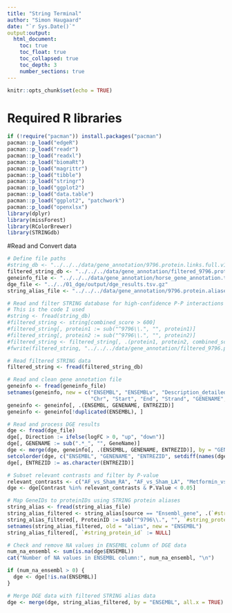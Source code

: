 ```yaml
---
title: "String Terminal"
author: "Simon Haugaard"
date: "`r Sys.Date()`"
output:output: 
  html_document:
    toc: true
    toc_float: true
    toc_collapsed: true
    toc_depth: 3
    number_sections: true
---
```


```r
knitr::opts_chunk$set(echo = TRUE)
```

# Required R libraries
```r
if (!require("pacman")) install.packages("pacman")
pacman::p_load("edgeR")
pacman::p_load("readr")
pacman::p_load("readxl")
pacman::p_load("biomaRt")
pacman::p_load("magrittr")
pacman::p_load("tibble")
pacman::p_load("stringr")
pacman::p_load("ggplot2")
pacman::p_load("data.table")
pacman::p_load("ggplot2", "patchwork")
pacman::p_load("openxlsx")
library(dplyr)
library(missForest)
library(RColorBrewer)
library(STRINGdb)


```

#Read and Convert data
```r
# Define file paths
#string_db <- "../../../data/gene_annotation/9796.protein.links.full.v12.0.txt.gz"
filtered_string_db <- "../../../data/gene_annotation/filtered_9796.protein.links.full.v12.0.txt.gz"
geneinfo_file <- "../../../data/gene_annotation/horse_gene_annotation.tsv.gz"
dge_file <- "../../01_dge/output/dge_results.tsv.gz"
string_alias_file <- "../../../data/gene_annotation/9796.protein.aliases.v12.0.txt.gz"

# Read and filter STRING database for high-confidence P-P interactions
# This is the code I used
#string <- fread(string_db)
#filtered_string <- string[combined_score > 600]
#filtered_string[, protein1 := sub("^9796\\.", "", protein1)]
#filtered_string[, protein2 := sub("^9796\\.", "", protein2)]
#filtered_string <- filtered_string[, .(protein1, protein2, combined_score)]
#fwrite(filtered_string, "../../../data/gene_annotation/filtered_9796.protein.links.full.v12.0.txt.gz", sep = "\t")

# Read filtered STRING data
filtered_string <- fread(filtered_string_db)

# Read and clean gene annotation file
geneinfo <- fread(geneinfo_file)
setnames(geneinfo, new = c("ENSEMBL", "ENSEMBLv", "Description_detailed", 
                           "Chr", "Start", "End", "Strand", "GENENAME", "ENTREZID", "Description"))
geneinfo <- geneinfo[, .(ENSEMBL, GENENAME, ENTREZID)]
geneinfo <- geneinfo[!duplicated(ENSEMBL), ]

# Read and process DGE results
dge <- fread(dge_file)
dge[, Direction := ifelse(logFC > 0, "up", "down")]
dge[, GENENAME := sub(".*_", "", GeneName)]
dge <- merge(dge, geneinfo[, .(ENSEMBL, GENENAME, ENTREZID)], by = "GENENAME", all.x = TRUE)
setcolorder(dge, c("ENSEMBL", "GENENAME", "ENTREZID", setdiff(names(dge), c("ENSEMBL", "GENENAME", "ENTREZID"))))
dge[, ENTREZID := as.character(ENTREZID)]

# Subset relevant contrasts and filter by P-value
relevant_contrasts <- c("AF_vs_Sham_RA", "AF_vs_Sham_LA", "Metformin_vs_AF_RA", "Metformin_vs_AF_LA", "AverageTreatmentEffect", "AverageDiseaseEffect")
dge <- dge[Contrast %in% relevant_contrasts & P.Value < 0.05]

# Map GeneIDs to proteinIDs using STRING protein aliases
string_alias <- fread(string_alias_file)
string_alias_filtered <- string_alias[source == "Ensembl_gene", .(`#string_protein_id`, alias)]
string_alias_filtered[, ProteinID := sub("^9796\\.", "", `#string_protein_id`)]
setnames(string_alias_filtered, old = "alias", new = "ENSEMBL")
string_alias_filtered[, `#string_protein_id` := NULL]

# Check and remove NA values in ENSEMBL column of DGE data
num_na_ensembl <- sum(is.na(dge$ENSEMBL))
cat("Number of NA values in ENSEMBL column:", num_na_ensembl, "\n")

if (num_na_ensembl > 0) {
  dge <- dge[!is.na(ENSEMBL)]
}

# Merge DGE data with filtered STRING alias data
dge <- merge(dge, string_alias_filtered, by = "ENSEMBL", all.x = TRUE)
```

